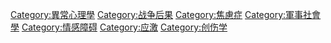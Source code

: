 {{Commons category|Posttraumatic stress disorder}}
{{Catmore}}

[[Category:異常心理學|Category:異常心理學]]
[[Category:战争后果|Category:战争后果]]
[[Category:焦慮症|Category:焦慮症]]
[[Category:軍事社會學|Category:軍事社會學]]
[[Category:情感障碍|Category:情感障碍]]
[[Category:应激|Category:应激]]
[[Category:创伤学|Category:创伤学]]